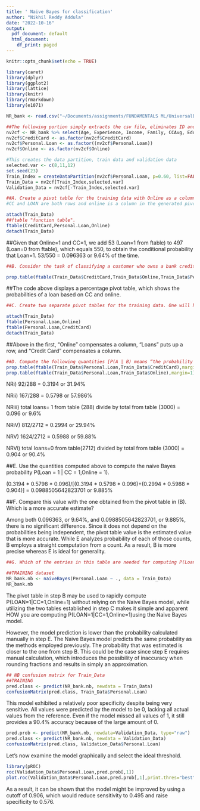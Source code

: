 ```yaml
---
title: ' Naive Bayes for classification'
author: "Nikhil Reddy Addula"
date: "2022-10-16"
output:
  pdf_document: default
  html_document:
    df_print: paged
---
```


```r
knitr::opts_chunk$set(echo = TRUE)
```

```r
library(caret)
library(dplyr)
library(ggplot2)
library(lattice)
library(knitr)
library(rmarkdown)
library(e1071)
```

```r
NR_bank <- read.csv("~/Documents/assignments/FUNDAMENTALS ML/UniversalBank.csv")
```

```r
##The following portion simply extracts the csv file, eliminates ID and zip code (like last time, but pointlessly), and then makes the suitable variables factors,change numerical variables to categorical first.
nv2cf <- NR_bank %>% select(Age, Experience, Income, Family, CCAvg, Education, Mortgage, Personal.Loan, Securities.Account, CD.Account, Online, CreditCard)
nv2cf$CreditCard <- as.factor(nv2cf$CreditCard)
nv2cf$Personal.Loan <- as.factor((nv2cf$Personal.Loan))
nv2cf$Online <- as.factor(nv2cf$Online)
```

```r
#This creates the data partition, train data and validation data
selected.var <- c(8,11,12)
set.seed(23)
Train_Index = createDataPartition(nv2cf$Personal.Loan, p=0.60, list=FALSE)
Train_Data = nv2cf[Train_Index,selected.var]
Validation_Data = nv2cf[-Train_Index,selected.var]
```

```r
##A. Create a pivot table for the training data with Online as a column variable, CC as a row variable,and Loan as a secondary row variable. The values inside the table should convey the count. In R use functions melt() and cast(), or function table(). In Python, use panda dataframe methods melt() and pivot().
#CC and LOAN are both rows and online is a column in the generated pivot table.

attach(Train_Data)
##ftable "function table". 
ftable(CreditCard,Personal.Loan,Online)
detach(Train_Data)
```

##Given that Online=1 and CC=1, we add 53 (Loan=1 from ftable) to 497 (Loan=0 from ftable), which equals 550, to obtain the conditional probability that Loan=1. 53/550 = 0.096363 or 9.64% of the time.

```r
##B. Consider the task of classifying a customer who owns a bank credit card and is actively using online banking services. Looking at the pivot table, what is the probability that this customer will accept the loan offer? [This is the probability of loan acceptance (Loan = 1) conditional on having a bank credit card (CC = 1) and being an active user of online banking services (Online = 1)].

prop.table(ftable(Train_Data$CreditCard,Train_Data$Online,Train_Data$Personal.Loan),margin=1)
```

##The code above displays a percentage pivot table, which shows the probabilities of a loan based on CC and online.

```r
##C. Create two separate pivot tables for the training data. One will have Loan (rows) as a function of Online (columns) and the other will have Loan (rows) as a function of CC.

attach(Train_Data)
ftable(Personal.Loan,Online)
ftable(Personal.Loan,CreditCard)
detach(Train_Data)
```

##Above in the first, "Online" compensates a column, "Loans" puts up a row, and "Credit Card" compensates a column.

```r
##D. Compute the following quantities [P(A | B) means “the probability ofA given B”]:  
prop.table(ftable(Train_Data$Personal.Loan,Train_Data$CreditCard),margin=)
prop.table(ftable(Train_Data$Personal.Loan,Train_Data$Online),margin=1)
```

NRi) 92/288 = 0.3194 or 31.94%

NRii) 167/288 = 0.5798 or 57.986%

NRiii) total loans= 1 from table (288) divide by total from table (3000) = 0.096 or 9.6%

NRiV) 812/2712 = 0.2994 or 29.94%

NRV) 1624/2712 = 0.5988 or 59.88%

NRVi) total loans=0 from table(2712) divided by total from table (3000) = 0.904 or 90.4%

##E. Use the quantities computed above to compute the naive Bayes probability P(Loan = 1 | CC = 1,Online = 1).

(0.3194 * 0.5798 * 0.096)/[(0.3194 * 0.5798 * 0.096)+(0.2994 * 0.5988 * 0.904)] = 0.0988505642823701 or 9.885%

##F. Compare this value with the one obtained from the pivot table in (B). Which is a more accurate estimate? 

Among both 0.096363, or 9.64%, and 0.0988505642823701, or 9.885%, there is no significant difference. Since it does not depend on the probabilities being independent, the pivot table value is the estimated value that is more accurate. While E analyzes probability of each of those counts, B employs a straight computation from a count. As a result, B is more precise whereas E is ideal for generality.

```r
##G. Which of the entries in this table are needed for computing P(Loan = 1 | CC = 1, Online = 1)? Run naive Bayes on the data. Examine the model output on training data, and find the entry that corresponds to P(Loan = 1 | CC = 1, Online = 1). Compare this to the number you obtained in (E). 

##TRAINING dataset
NR_bank.nb <- naiveBayes(Personal.Loan ~ ., data = Train_Data)
NR_bank.nb
```
The pivot table in step B may be used to rapidly compute P(LOAN=1|CC=1,Online=1) without relying on the Naive Bayes model, while utilizing the two tables established in step C makes it simple and apparent HOW you are computing P(LOAN=1|CC=1,Online=1)using the Naive Bayes model.

However, the model prediction is lower than the probability calculated manually in step E. The Naive Bayes model predicts the same probability as the methods employed previously. The probability that was estimated is closer to the one from step B. This could be the case since step E requires manual calculation, which introduces the possibility of inaccuracy when rounding fractions and results in simply an approximation.

```r
## NB confusion matrix for Train_Data
##TRAINING
pred.class <- predict(NR_bank.nb, newdata = Train_Data)
confusionMatrix(pred.class, Train_Data$Personal.Loan)
```

This model exhibited a relatively poor specificity despite being very sensitive. All values were predicted by the model to be 0, lacking all actual values from the reference. Even if the model missed all values of 1, it still provides a 90.4% accuracy because of the large amount of 0.

```r
pred.prob <- predict(NR_bank.nb, newdata=Validation_Data, type="raw")
pred.class <- predict(NR_bank.nb, newdata = Validation_Data)
confusionMatrix(pred.class, Validation_Data$Personal.Loan)
```

Let's now examine the model graphically and select the ideal threshold.

```r
library(pROC)
roc(Validation_Data$Personal.Loan,pred.prob[,1])
plot.roc(Validation_Data$Personal.Loan,pred.prob[,1],print.thres="best")
```

As a result, it can be shown that the model might be improved by using a cutoff of 0.906, which would reduce sensitivity to 0.495 and raise specificity to 0.576.


